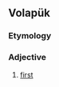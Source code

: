 {{also|bälid}}
==Volapük==

===Etymology===
{{suffix|bal|id|lang=vo}}

===Adjective===
{{head|vo|adjective}}

# {{lb|vo|ordinal}} [[first]]